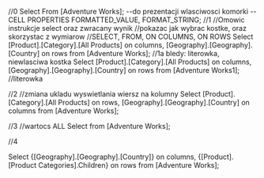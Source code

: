 
//0
Select
From [Adventure Works];
--do prezentacji wlasciwosci komorki
--CELL PROPERTIES FORMATTED_VALUE, FORMAT_STRING;
//1
//Omowic instrukcje select oraz zwracany wynik
//pokazac jak wybrac kostke, oraz skorzystac z wymiarow
//SELECT, FROM, ON COLUMNS, ON ROWS
Select 
[Product].[Category].[All Products] on columns,
[Geography].[Geography].[Country] on rows
from [Adventure Works];
//1a bledy: literowka, niewlasciwa kostka
Select 
[Product].[Category].[All Products] on columns,
[Geography].[Geography].[Country] on rows
from [Adventure Works1]; //literowka

//2
//zmiana ukladu wyswietlania wiersz na kolumny
Select 
[Product].[Category].[All Products] on rows,
[Geography].[Geography].[Country] on columns
from [Adventure Works];

//3
//wartocs ALL
Select from [Adventure Works];

//4

Select 
{[Geography].[Geography].[Country]} on columns,
 {[Product].[Product Categories].Children} on rows
from [Adventure Works];

